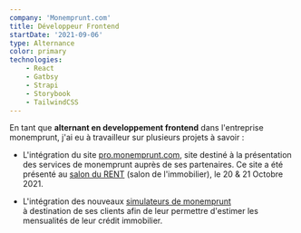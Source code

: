 ```yaml
---
company: 'Monemprunt.com'
title: Développeur Frontend
startDate: '2021-09-06'
type: Alternance
color: primary
technologies: 
    - React
    - Gatbsy
    - Strapi
    - Storybook
    - TailwindCSS
---
```


En tant que **alternant en developpement frontend** dans l'entreprise monemprunt, j'ai eu à travailleur sur plusieurs projets 
à savoir :
 
 - L'intégration du site [pro.monemprunt.com](https://pro.monemprunt.com), 
   site destiné à la présentation des services de monemprunt auprès de ses partenaires. 
   Ce site a été présenté au [salon du RENT](https://www.rent.immo/salon-rent/) (salon de l'immobilier), le 20 &amp; 21 Octobre 2021.

 - L'intégration des nouveaux [simulateurs de monemprunt](https://www.dev.monemprunt.com/simulation-emprunt-immobilier/calcul-mensualites-credit-immobilier/)  
   à destination de ses clients afin de leur permettre d'estimer les mensualités de leur crédit immobilier.